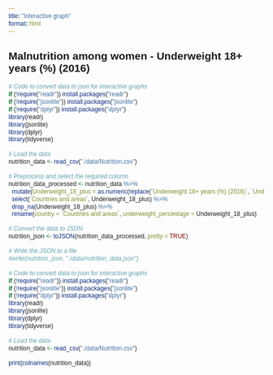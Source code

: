 ```yaml
---
title: "Interactive graph"
format: html
---
```


## Malnutrition among women - Underweight 18+ years (%) (2016)

<div id="plot-container">
</div>

<script src="https://cdn.jsdelivr.net/npm/d3@7"></script>
<script src="./scripts/myscript.js"></script>

<style>
* {
  font-family: sans-serif;
}
.tooltip {
  position: absolute;
  text
}
</style>


```r

# Code to convert data to json for interactive graphs
if (!require("readr")) install.packages("readr")
if (!require("jsonlite")) install.packages("jsonlite")
if (!require("dplyr")) install.packages("dplyr")
library(readr)
library(jsonlite)
library(dplyr)
library(tidyverse)

# Load the data
nutrition_data <- read_csv("./data/Nutrition.csv")

# Preprocess and select the required column
nutrition_data_processed <- nutrition_data %>%
  mutate(Underweight_18_plus = as.numeric(replace(`Underweight 18+ years (%) (2016)`, `Underweight 18+ years (%) (2016)` == '–', NA))) %>%
  select(`Countries and areas`, Underweight_18_plus) %>%
  drop_na(Underweight_18_plus) %>%
  rename(country = `Countries and areas`, underweight_percentage = Underweight_18_plus)

# Convert the data to JSON
nutrition_json <- toJSON(nutrition_data_processed, pretty = TRUE)

# Write the JSON to a file
#write(nutrition_json, "./data/nutrition_data.json")

```


```r

# Code to convert data to json for interactive graphs
if (!require("readr")) install.packages("readr")
if (!require("jsonlite")) install.packages("jsonlite")
if (!require("dplyr")) install.packages("dplyr")
library(readr)
library(jsonlite)
library(dplyr)
library(tidyverse)

# Load the data
nutrition_data <- read_csv("./data/Nutrition.csv")

print(colnames(nutrition_data))

```

